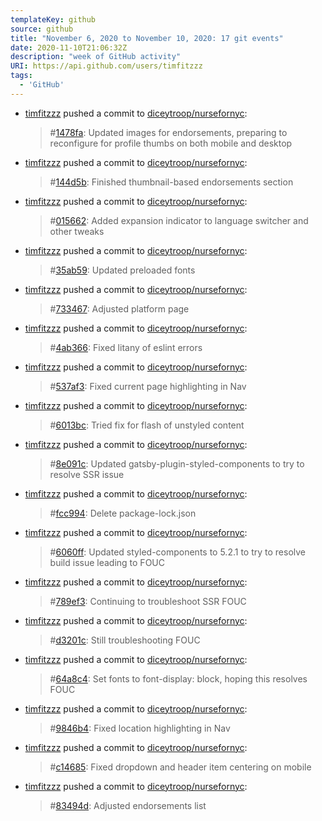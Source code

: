 ---
templateKey: github
source: github
title: "November 6, 2020 to November 10, 2020: 17 git events"
date: 2020-11-10T21:06:32Z
description: "week of GitHub activity"
URI: https://api.github.com/users/timfitzzz
tags: 
  - 'GitHub'
---

  - [timfitzzz](https://github.com/timfitzzz) pushed a commit to [diceytroop/nursefornyc](https://github.com/diceytroop/nursefornyc): 
    > #[1478fa](https://github.com/diceytroop/nursefornyc/commits/1478fa75d9809c797580ab41ccd0dd04acbf254b): Updated images for endorsements, preparing to reconfigure for profile thumbs on both mobile and desktop  

  - [timfitzzz](https://github.com/timfitzzz) pushed a commit to [diceytroop/nursefornyc](https://github.com/diceytroop/nursefornyc): 
    > #[144d5b](https://github.com/diceytroop/nursefornyc/commits/144d5b8237fac87790df159eb6db61ddc8cbfecb): Finished thumbnail-based endorsements section  

  - [timfitzzz](https://github.com/timfitzzz) pushed a commit to [diceytroop/nursefornyc](https://github.com/diceytroop/nursefornyc): 
    > #[015662](https://github.com/diceytroop/nursefornyc/commits/0156624527dd4a4e50787ab125a91973d0aefd38): Added expansion indicator to language switcher and other tweaks  

  - [timfitzzz](https://github.com/timfitzzz) pushed a commit to [diceytroop/nursefornyc](https://github.com/diceytroop/nursefornyc): 
    > #[35ab59](https://github.com/diceytroop/nursefornyc/commits/35ab59f2ab30c9ccfdd571c54409d0e9fcfcaa65): Updated preloaded fonts  

  - [timfitzzz](https://github.com/timfitzzz) pushed a commit to [diceytroop/nursefornyc](https://github.com/diceytroop/nursefornyc): 
    > #[733467](https://github.com/diceytroop/nursefornyc/commits/7334678da0ad30317bdc0423079ef0b210d00836): Adjusted platform page  

  - [timfitzzz](https://github.com/timfitzzz) pushed a commit to [diceytroop/nursefornyc](https://github.com/diceytroop/nursefornyc): 
    > #[4ab366](https://github.com/diceytroop/nursefornyc/commits/4ab366f110c1cceffc93a817f6a64e50f545fdb1): Fixed litany of eslint errors  

  - [timfitzzz](https://github.com/timfitzzz) pushed a commit to [diceytroop/nursefornyc](https://github.com/diceytroop/nursefornyc): 
    > #[537af3](https://github.com/diceytroop/nursefornyc/commits/537af3abe12e0ac17ff32022ef66c107ec78bd2f): Fixed current page highlighting in Nav  

  - [timfitzzz](https://github.com/timfitzzz) pushed a commit to [diceytroop/nursefornyc](https://github.com/diceytroop/nursefornyc): 
    > #[6013bc](https://github.com/diceytroop/nursefornyc/commits/6013bc63e8b3040da7f0ff08270da1976fe6fa39): Tried fix for flash of unstyled content  

  - [timfitzzz](https://github.com/timfitzzz) pushed a commit to [diceytroop/nursefornyc](https://github.com/diceytroop/nursefornyc): 
    > #[8e091c](https://github.com/diceytroop/nursefornyc/commits/8e091cdee296de888e32bb4550597cc5a91c8fc4): Updated gatsby-plugin-styled-components to try to resolve SSR issue  

  - [timfitzzz](https://github.com/timfitzzz) pushed a commit to [diceytroop/nursefornyc](https://github.com/diceytroop/nursefornyc): 
    > #[fcc994](https://github.com/diceytroop/nursefornyc/commits/fcc9942ce1fba1a1725af9b1d213680449e97600): Delete package-lock.json  

  - [timfitzzz](https://github.com/timfitzzz) pushed a commit to [diceytroop/nursefornyc](https://github.com/diceytroop/nursefornyc): 
    > #[6060ff](https://github.com/diceytroop/nursefornyc/commits/6060ffb22324d910c998cd48d5261b9446fe8ba7): Updated styled-components to 5.2.1 to try to resolve build issue leading to FOUC  

  - [timfitzzz](https://github.com/timfitzzz) pushed a commit to [diceytroop/nursefornyc](https://github.com/diceytroop/nursefornyc): 
    > #[789ef3](https://github.com/diceytroop/nursefornyc/commits/789ef3abe5d023148ae3cc93469d035df26c230a): Continuing to troubleshoot SSR FOUC  

  - [timfitzzz](https://github.com/timfitzzz) pushed a commit to [diceytroop/nursefornyc](https://github.com/diceytroop/nursefornyc): 
    > #[d3201c](https://github.com/diceytroop/nursefornyc/commits/d3201c0f7cdd808884c279144513c34d4d414dcd): Still troubleshooting FOUC  

  - [timfitzzz](https://github.com/timfitzzz) pushed a commit to [diceytroop/nursefornyc](https://github.com/diceytroop/nursefornyc): 
    > #[64a8c4](https://github.com/diceytroop/nursefornyc/commits/64a8c4eb80e4a9a24b5002d2fbb539e1a090b213): Set fonts to font-display: block, hoping this resolves FOUC  

  - [timfitzzz](https://github.com/timfitzzz) pushed a commit to [diceytroop/nursefornyc](https://github.com/diceytroop/nursefornyc): 
    > #[9846b4](https://github.com/diceytroop/nursefornyc/commits/9846b43409bff57193017f15c1c9ed6d976eb208): Fixed location highlighting in Nav  

  - [timfitzzz](https://github.com/timfitzzz) pushed a commit to [diceytroop/nursefornyc](https://github.com/diceytroop/nursefornyc): 
    > #[c14685](https://github.com/diceytroop/nursefornyc/commits/c146859b14478da3d793b9e1d938f08de1f990ca): Fixed dropdown and header item centering on mobile  

  - [timfitzzz](https://github.com/timfitzzz) pushed a commit to [diceytroop/nursefornyc](https://github.com/diceytroop/nursefornyc): 
    > #[83494d](https://github.com/diceytroop/nursefornyc/commits/83494d839a8ff3feb50cc501544f5fcc2dce4543): Adjusted endorsements list  

